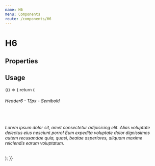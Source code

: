 ```yaml
---
name: H6
menu: Components
route: /components/H6
---
```


# H6

## Properties
<Props of={H6} />

## Usage

<Playground>
  {() => {
    return (
      <Fragment>
        <H6>Header6 - 13px - Semibold</H6>
        <br />
        <H6 id="truncated-header" truncate  >Lorem ipsum dolor sit, amet consectetur adipisicing elit. Alias voluptate
          delectus eius nesciunt porro! Eum expedita voluptate dolor dignissimos autem
          recusandae quia, quasi, beatae asperiores, aliquam maxime reiciendis earum
          voluptatum.</H6>
      </Fragment>
    );
  }}
</Playground>

